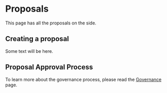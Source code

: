 # Proposals

This page has all the proposals on the side.

## Creating a proposal

Some text will be here.

## Proposal Approval Process

To learn more about the governance process, please read the [Governance](/dao/governance) page.